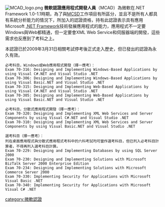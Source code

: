 {{noteTA|G1=IT}}
[[File:MCAD_logo.png|right]]
'''微軟認證應用程式開發人員'''（MCAD）為微軟在.NET Framework 1.0-1.1時期，為了與[[Microsoft_Certified_Solution_Developer|MCSD]]工作項目有所區分，並且不是所有人都具有系統分析能力的情況下，所加入的認證資格，持有此認證表示具有應用Microsoft [[.NET_Framework|.NET Framework]]技術發展應用程式的能力，應用程式不一定要Windows與Web都精通，但一定要會XML Web Service和伺服器端的開發，這些需求也反應到了考科之上。

本認證已於2009年3月31日相關考試停考後正式走入歷史，但已發出的認證為永久有效。

<syntaxhighlight lang="text">
必考科目，Windows或Web應用程式開發（擇一應考）：
Exam 70-316: Designing and Implementing Windows-Based Applications by using Visual C#.NET and Visual Studio .NET
Exam 70-306: Designing and Implementing Windows-Based Applications by using Visual Basic.NET and Visual Studio .NET
Exam 70-315: Designing and Implementing Web-Based Applications by using Visual C#.NET and Visual Studio .NET
Exam 70-305: Designing and Implementing Web-Based Applications by using Visual Basic.NET and Visual Studio .NET

必考科目，分散式應用程式開發（擇一應考）：
Exam 70-320: Designing and Implementing XML Web Services and Server Components by using Visual C#.NET and Visual Studio .NET
Exam 70-310: Designing and Implementing XML Web Services and Server Components by using Visual Basic.NET and Visual Studio .NET

選考科目（擇一應考）：
列在桌面應用程式與分散式應用程式考科中的六科考試均可當作選考科目，但已列入必考科目計算者，不得再列入選考科目計算。
Exam 70-229: Designing and Implementing Databases by using SQL Server 2000
Exam 70-230: Designing and Implementing Solutions with Microsoft BizTalk Server 2000 Enterprise Edition
Exam 70-234: Designing and Implementing Solutions with Microsoft Commerce Server 2000
Exam 70-330: Implementing Security for Applications with Microsoft Visual Basic .NET
Exam 70-340: Implementing Security for Applications with Microsoft Visual C# .NET
</syntaxhighlight>

{{Microsoft Certifications}}
[[category:微軟認證|category:微軟認證]]